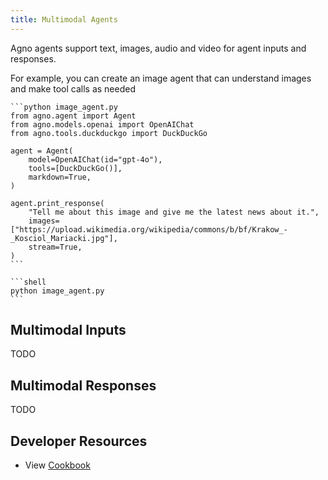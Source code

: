 ```yaml
---
title: Multimodal Agents
---
```


Agno agents support text, images, audio and video for agent inputs and responses.

For example, you can create an image agent that can understand images and make tool calls as needed

<Steps>
  <Step title="Create an image agent">

    ```python image_agent.py
    from agno.agent import Agent
    from agno.models.openai import OpenAIChat
    from agno.tools.duckduckgo import DuckDuckGo

    agent = Agent(
        model=OpenAIChat(id="gpt-4o"),
        tools=[DuckDuckGo()],
        markdown=True,
    )

    agent.print_response(
        "Tell me about this image and give me the latest news about it.",
        images=["https://upload.wikimedia.org/wikipedia/commons/b/bf/Krakow_-_Kosciol_Mariacki.jpg"],
        stream=True,
    )
    ```

  </Step>
  <Step title="Run the agent">

    ```shell
    python image_agent.py
    ```

  </Step>
</Steps>

## Multimodal Inputs

TODO

## Multimodal Responses

TODO

 ## Developer Resources

- View [Cookbook](https://github.com/phidatahq/agno/tree/main/cookbook/agent_concepts/multimodal)
